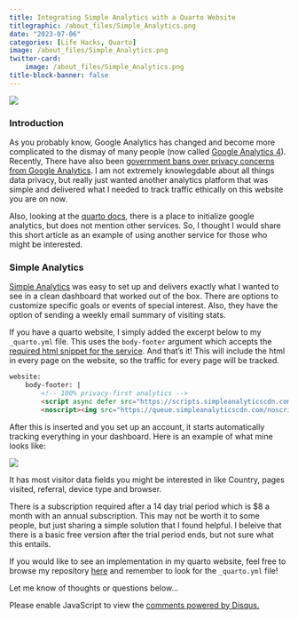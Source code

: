 ```yaml
---
title: Integrating Simple Analytics with a Quarto Website
titlegraphic: /about_files/Simple_Analytics.png
date: "2023-07-06"
categories: [Life Hacks, Quarto]
image: /about_files/Simple_Analytics.png
twitter-card: 
    image: /about_files/Simple_Analytics.png
title-block-banner: false
---
```


![](/about_files/Simple_Analytics.png){fig-align="center"}
<br>

### Introduction

As you probably know, Google Analytics has changed and become more complicated to the dismay of many people (now called [Google Analytics 4](https://support.google.com/analytics/answer/10759417?hl=en&ref_topic=10737980&sjid=3450201576384190158-SA)). Recently, There have also been [government bans over privacy concerns from Google Analytics](https://siliconangle.com/2023/07/03/sweden-orders-three-companies-stop-using-google-analytics-privacy-concerns/). I am not extremely knowlegdable about all things data privacy, but really just wanted another analytics platform that was simple and delivered what I needed to track traffic ethically on this website you are on now.

Also, looking at the [quarto docs](https://quarto.org/docs/websites/website-tools.html#google-analytics), there is a place to initialize google analytics, but does not mention other services. So, I thought I would share this short article as an example of using another service for those who might be interested.

### Simple Analytics

[Simple Analytics](https://www.simpleanalytics.com/) was easy to set up and delivers exactly what I wanted to see in a clean dashboard that worked out of the box. There are options to customize specific goals or events of special interest. Also, they have the option of sending a weekly email summary of visiting stats.

If you have a quarto website, I simply added the excerpt below to my `_quarto.yml` file. This uses the `body-footer` argument which accepts the [required html snippet for the service](https://docs.simpleanalytics.com/script). And that's it! This will include the html in every page on the website, so the traffic for every page will be tracked.

```html
website:
    body-footer: |
        <!-- 100% privacy-first analytics -->
        <script async defer src="https://scripts.simpleanalyticscdn.com/latest.js"></script>
        <noscript><img src="https://queue.simpleanalyticscdn.com/noscript.gif" alt="" referrerpolicy="no-referrer-when-downgrade" /></noscript>
```
After this is inserted and you set up an account, it starts automatically tracking everything in your dashboard. Here is an example of what mine looks like:

![](/about_files/simple_analytics2.png)  

It has most visitor data fields you might be interested in like Country, pages visited, referral, device type and browser.

There is a subscription required after a 14 day trial period which is $8 a month with an annual subscription. This may not be worth it to some people, but just sharing a simple solution that I found helpful. I beleive that there is a basic free version after the trial period ends, but not sure what this entails.

If you would like to see an implementation in my quarto website, feel free to browse my repository [here](https://github.com/acbass49/personal_quarto_site) and remember to look for the `_quarto.yml` file!

Let me know of thoughts or questions below...

<div id="disqus_thread"></div>
<script>
    /**
    *  RECOMMENDED CONFIGURATION VARIABLES: EDIT AND UNCOMMENT THE SECTION BELOW TO INSERT DYNAMIC VALUES FROM YOUR PLATFORM OR CMS.
    *  LEARN WHY DEFINING THESE VARIABLES IS IMPORTANT: https://disqus.com/admin/universalcode/#configuration-variables    */
    var disqus_config = function () {
    this.page.url = 'https://alexbass.me/posts/simple_analytics/';  // Replace PAGE_URL with your page's canonical URL variable
    this.page.identifier = 'simple_analytics'; // Replace PAGE_IDENTIFIER with your page's unique identifier variable
    };
    (function() { // DON'T EDIT BELOW THIS LINE
    var d = document, s = d.createElement('script');
    s.src = 'https://alexbassc.disqus.com/embed.js';
    s.setAttribute('data-timestamp', +new Date());
    (d.head || d.body).appendChild(s);
    })();
</script>
<noscript>Please enable JavaScript to view the <a href="https://disqus.com/?ref_noscript">comments powered by Disqus.</a></noscript>

<script id="dsq-count-scr" src="//alexbassc.disqus.com/count.js" async></script>
